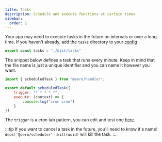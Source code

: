 ```yaml
---
title: Tasks 
description: Schedule and execute functions at certain times
sidebar:
  order: 2
---
```


Your app may need to execute tasks in the future on intervals or over a long time. 
 If you haven't already, add the `tasks` directory to your [config](/v4/reference/config)

```js
export const tasks = "./dist/tasks"
```

The snippet below defines a task that runs every minute. Keep in mind that the file name is just a unique identifier and you can name it however you want.
```js title="./src/tasks/every-minute.js"
import { scheduledTask } from "@sern/handler";

export default scheduledTask({
    trigger: "* * * * *", 
    execute: (context) => {
        console.log("cron cron")
    }
})
```

The `trigger` is a cron tab pattern, you can edit and test one [here](https://crontab.guru/).

:::tip If you want to cancel a task in the future, you'll need to know it's name! `deps['@sern/scheduler'].kill(uuid)` will kill the task. :::

